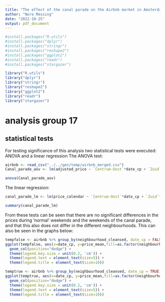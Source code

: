 ```yaml
---
title: "The effect of the canal parade on the Airbnb market in Amsterdam"
author: "Nore Messing"
date: "2022-10-25"
output: pdf_document
---
```


```r
#install.packages("R.utils")
#install.packages("dplyr")
#install.packages("stringr")
#install.packages("reshape2")
#install.packages("ggplot2")
#install.packages("readr")
#install.packages("stargazer")

library("R.utils")
library("dplyr")
library("stringr")
library("reshape2")
library("ggplot2")
library("readr")
library("stargazer")
```


# analysis group 17

## statistical tests
For testing significance of this analysis two statistical tests were executed: ANOVA and a linear regression
The ANOVA test:

```r
airbnb <- read_csv("../../gen/temp/airbnb_merged.csv")
Canal_parade_aov <- lm(adjusted_price ~ `Centrum-Oost`*date_cp + `Zuid`*date_cp + `Oostelijk Havengebied - Indische Buurt`*date_cp+`Noord-West`*date_cp+`De Aker - Nieuw Sloten`*date_cp+`Westerpark`*date_cp+`De Aker - Nieuw Sloten`*date_cp+`Westerpark`*date_cp+`Watergraafsmeer`*date_cp+`Oud-Noord`*date_cp+`Bijlmer-Centrum`+`Bos en Lommer`*date_cp+`Gaasperdam - Driemond`*date_cp+`De Pijp - Rivierenbuurt`*date_cp+`Centrum-West`*date_cp+`Oud-Oost`*date_cp+`Noord-Oost`*date_cp+`Buitenveldert - Zuidas`*date_cp+`IJburg - Zeeburgereiland`*date_cp+`Osdorp`*date_cp+`Slotervaart`*date_cp+`Geuzenveld - Slotermeer`*date_cp+`Bijlmer-Oost`*date_cp , airbnb)

anova(Canal_parade_aov)
```


The linear regression:

```r
canal_parade_lm <- lm(price_calendar ~ `Centrum-Oost`*date_cp + `Zuid`*date_cp + `Oostelijk Havengebied - Indische Buurt`*date_cp+`Noord-West`*date_cp+`De Aker - Nieuw Sloten`*date_cp+`Westerpark`*date_cp+`De Aker - Nieuw Sloten`*date_cp+`Westerpark`*date_cp+`Watergraafsmeer`*date_cp+`Oud-Noord`*date_cp+`Bijlmer-Centrum`+`Bos en Lommer`*date_cp+`Gaasperdam - Driemond`*date_cp+`De Pijp - Rivierenbuurt`*date_cp+`Centrum-West`*date_cp+`Oud-Oost`*date_cp+`Noord-Oost`*date_cp+`Buitenveldert - Zuidas`*date_cp+`IJburg - Zeeburgereiland`*date_cp+`Osdorp`*date_cp+`Slotervaart`*date_cp+`Geuzenveld - Slotermeer`*date_cp+`Bijlmer-Oost`*date_cp , airbnb)

summary(canal_parade_lm)
```

From these tests can be seen that there are no significant differences in the prices during 'normal' weekends and the weekends of the canal parade, and that this also does not differ in the different neighbourhoods. This can also be seen in the graphs below:

```r
tempfalse <- airbnb %>% group_by(neighbourhood_cleansed, date_cp = FALSE) %>% summarise(price_mean = mean(price_calendar))
ggplot(tempfalse, aes(x=date_cp, y=price_mean,fill=as.factor(neighbourhood_cleansed)))+ 
  geom_col(position="dodge") +
  theme(legend.key.size = unit(0.2, 'cm')) + 
  theme(legend.text = element_text(size=5)) +
  theme(legend.title = element_text(size=10))

```

```r
temptrue <- airbnb %>% group_by(neighbourhood_cleansed, date_cp = TRUE) %>% summarise(price_mean = mean(price_calendar))
ggplot(temptrue, aes(x=date_cp, y=price_mean,fill=as.factor(neighbourhood_cleansed)))+ 
  geom_col(position="dodge") +
  theme(legend.key.size = unit(0.2, 'cm')) + 
  theme(legend.text = element_text(size=5)) +
  theme(legend.title = element_text(size=10))

```
